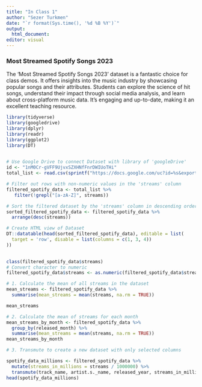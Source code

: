 ```yaml
---
title: "In Class 1"
author: "Sezer Turkmen"
date: "`r format(Sys.time(), '%d %B %Y')`"
output: 
  html_document:
editor: visual
---
```


### Most Streamed Spotify Songs 2023

The 'Most Streamed Spotify Songs 2023' dataset is a fantastic choice for class demos. It offers insights into the music industry by showcasing popular songs and their attributes. Students can explore the science of hit songs, understand their impact through social media analysis, and learn about cross-platform music data. It's engaging and up-to-date, making it an excellent teaching resource.

```r

library(tidyverse)
library(googledrive)
library(dplyr)
library(readr)
library(ggplot2)
library(DT)
 
```

```r
# Use Google Drive to connect Dataset with library of 'googleDrive'
id <- "1nM0Cr-gVFF9UjvxSZXHNfFnrDWIUoTHi"
total_list <- read.csv(sprintf("https://docs.google.com/uc?id=%s&export=download", id))

# Filter out rows with non-numeric values in the 'streams' column
filtered_spotify_data <- total_list %>%
   filter(!grepl("[a-zA-Z]", streams))

# Sort the filtered dataset by the 'streams' column in descending order
sorted_filtered_spotify_data <- filtered_spotify_data %>%
  arrange(desc(streams))

# Create HTML view of Dataset
DT::datatable(head(sorted_filtered_spotify_data), editable = list(
  target = 'row', disable = list(columns = c(1, 3, 4))
))
 
```

```r


class(filtered_spotify_data$streams)
# Convert character to numeric
filtered_spotify_data$streams <- as.numeric(filtered_spotify_data$streams)

# 1. Calculate the mean of all streams in the dataset
mean_streams <- filtered_spotify_data %>%
  summarise(mean_streams = mean(streams, na.rm = TRUE))

mean_streams

# 2. Calculate the mean of streams for each month
mean_streams_by_month <- filtered_spotify_data %>%
  group_by(released_month) %>%
  summarise(mean_streams = mean(streams, na.rm = TRUE))
mean_streams_by_month

# 3. Transmute to create a new dataset with only selected columns

spotify_data_millions <- filtered_spotify_data %>%
  mutate(streams_in_millions = streams / 1000000) %>%
  transmute(track_name, artist.s._name, released_year, streams_in_millions)
head(spotify_data_millions)





 
```
